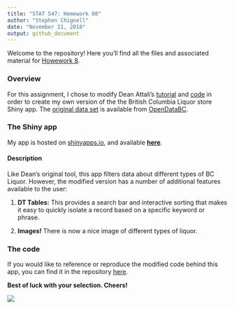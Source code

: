 ```yaml
---
title: "STAT 547: Homework 08"
author: "Stephen Chignell"
date: "November 21, 2018"
output: github_document
---
```


Welcome to the repository! Here you'll find all the files and associated material for [Howework 8](http://stat545.com/Classroom/assignments/hw08/hw08.html). 

### Overview
For this assignment, I chose to modify Dean Attali's [tutorial](https://deanattali.com/blog/building-shiny-apps-tutorial/) and [code](https://deanattali.com/blog/building-shiny-apps-tutorial/#12-final-shiny-app-code) in order to create my own version of the the British Columbia Liquor store Shiny app. The [original data set](http://www.opendatabc.ca/dataset/bc-liquor-store-product-price-list-current-prices) is available from [OpenDataBC](http://www.opendatabc.ca/).


### The Shiny app
My app is hosted on [shinyapps.io](https://www.shinyapps.io), and available [**here**](https://smc-test-shiny.shinyapps.io/British_Columbia_Liquor_Prices/).

#### Description

Like Dean's original tool, this app filters data about different types of BC Liquor. However, the modified version has a number of additional features available to the user:

1. **DT Tables:** This provides a search bar and interactive sorting that makes it easy to quickly isolate a record based on a specific keyword or phrase.

2. **Images!** There is now a nice image of different types of liquor. 



### The code
If you would like to reference or reproduce the modified code behind this app, you can find it in the repository [here](https://github.com/STAT545-UBC-students/hw08-schignel/blob/master/bcl/app.R).



**Best of luck with your selection. Cheers!** 

![](https://media.giphy.com/media/RLfDm4jtYWt68/giphy.gif)

